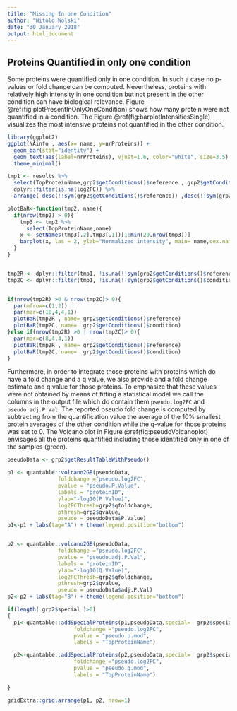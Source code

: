 ```yaml
---
title: "Missing In one Condition"
author: "Witold Wolski"
date: "30 January 2018"
output: html_document
---
```



## Proteins Quantified in only one condition

Some proteins were quantified only in one condition. In such a case no p-values or fold change can be computed. Nevertheless, proteins with relatively high intensity in one condition but not present in the other condition can have biological relevance. Figure @ref(fig:plotPresentInOnlyOneCondition) shows how many protein were not quantified in a condition. The Figure @ref(fig:barplotIntensitiesSingle) visualizes the most intensive proteins not quantified in the other condition.



```r
library(ggplot2)
ggplot(NAinfo , aes(x= name, y=nrProteins)) +
  geom_bar(stat="identity") +
  geom_text(aes(label=nrProteins), vjust=1.6, color="white", size=3.5) +
  theme_minimal()

```



```r
tmp1 <- results %>%
  select(TopProteinName,grp2$getConditions()$reference , grp2$getConditions()$condition,log2FC) %>%
  dplyr::filter(is.na(log2FC)) %>%
  arrange( desc(!!sym(grp2$getConditions()$reference)) ,desc(!!sym(grp2$getConditions()$condition)) )

```


```r

plotBaR<-function(tmp2, name){
  if(nrow(tmp2) > 0){
    tmp3 <- tmp2 %>%
      select(TopProteinName,name)
    x <- setNames(tmp3[,2],tmp3[,1])[1:min(20,nrow(tmp3))]
    barplot(x, las = 2, ylab="Normalized intensity", main= name,cex.names=0.7, border="lightblue")
  }
}


tmp2R <- dplyr::filter(tmp1, !is.na(!!sym(grp2$getConditions()$reference)))
tmp2C <- dplyr::filter(tmp1, !is.na(!!sym(grp2$getConditions()$condition)))


if(nrow(tmp2R) >0 & nrow(tmp2C)> 0){
  par(mfrow=c(1,2))
  par(mar=c(10,4,4,1))
  plotBaR(tmp2R , name= grp2$getConditions()$reference)
  plotBaR(tmp2C, name=  grp2$getConditions()$condition)
}else if(nrow(tmp2R) >0 | nrow(tmp2C)> 0){
  par(mar=c(8,4,4,1))
  plotBaR(tmp2R , name= grp2$getConditions()$reference)
  plotBaR(tmp2C, name=  grp2$getConditions()$condition)
}

```


Furthermore, in order to integrate those proteins with proteins which do have a fold change and a q.value, we also provide and a fold change estimate and q.value for those proteins. To emphasize that these values were not obtained by means of fitting a statistical model we call the columns in the output file which do contain them `pseudo.log2FC` and `pseudo.adj.P.Val`. The reported pseudo fold change is computed by subtracting from the quantification value the average of the 10% smallest protein averages of the other condition while the q-value for those proteins was set to 0. The Volcano plot in Figure @ref(fig:pseudoVolcanoplot) envisages all the proteins quantified including those identified only in one of the samples (green).




```r
pseudoData <- grp2$getResultTableWithPseudo()

p1 <- quantable::volcano2GB(pseudoData,
                foldchange ="pseudo.log2FC",
                pvalue = "pseudo.P.Value",
                labels = "proteinID",
                ylab="-log10(P Value)",
                log2FCThresh=grp2$qfoldchange,
                pthresh=grp2$qvalue,
                pseudo = pseudoData$P.Value)
p1<-p1 + labs(tag="A") + theme(legend.position="bottom")


p2 <- quantable::volcano2GB(pseudoData,
                foldchange ="pseudo.log2FC",
                pvalue = "pseudo.adj.P.Val",
                labels = "proteinID",
                ylab="-log10(Q Value)",
                log2FCThresh=grp2$qfoldchange,
                pthresh=grp2$qvalue,
                pseudo = pseudoData$adj.P.Val)
p2<-p2 + labs(tag="B") + theme(legend.position="bottom")

if(length( grp2$special )>0)
{
  p1<-quantable::addSpecialProteins(p1,pseudoData,special=  grp2$special,
                     foldchange ="pseudo.log2FC",
                     pvalue = "pseudo.p.mod",
                     labels = "TopProteinName")

  p2<-quantable::addSpecialProteins(p2,pseudoData,special=  grp2$special,
                     foldchange ="pseudo.log2FC",
                     pvalue = "pseudo.q.mod",
                     labels = "TopProteinName")

}

gridExtra::grid.arrange(p1, p2, nrow=1)

```

